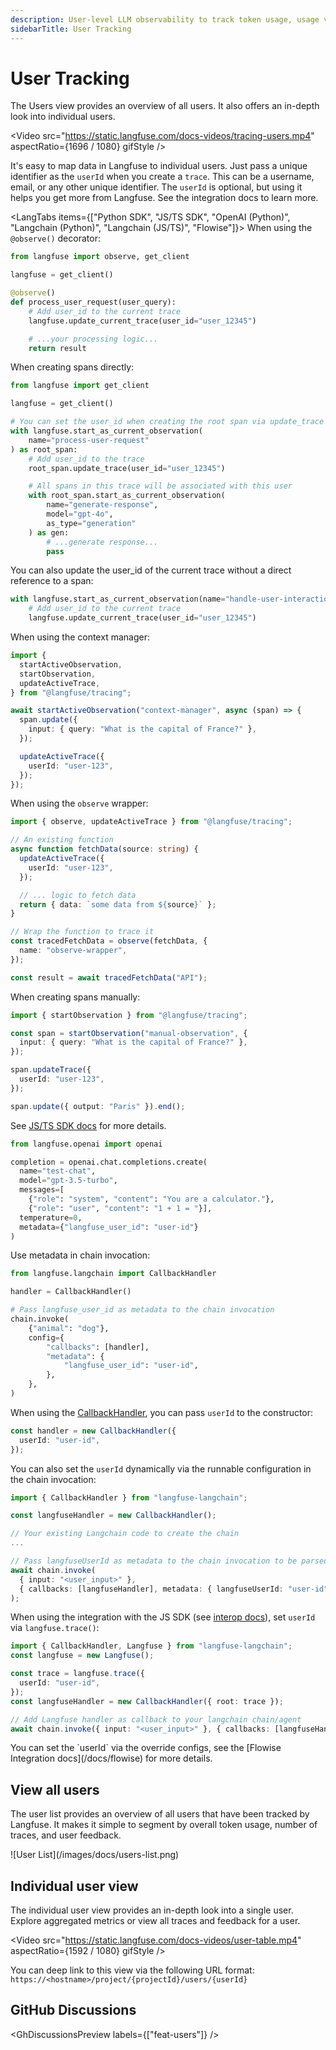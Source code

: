 ```yaml
---
description: User-level LLM observability to track token usage, usage volume and individual user feedback.
sidebarTitle: User Tracking
---
```


# User Tracking

The Users view provides an overview of all users. It also offers an in-depth look into individual users.

<Video
  src="https://static.langfuse.com/docs-videos/tracing-users.mp4"
  aspectRatio={1696 / 1080}
  gifStyle
/>

It's easy to map data in Langfuse to individual users. Just pass a unique identifier as the `userId` when you create a `trace`. This can be a username, email, or any other unique identifier. The `userId` is optional, but using it helps you get more from Langfuse. See the integration docs to learn more.

<LangTabs items={["Python SDK", "JS/TS SDK", "OpenAI (Python)", "Langchain (Python)", "Langchain (JS/TS)", "Flowise"]}>
<Tab>
When using the `@observe()` decorator:

```python
from langfuse import observe, get_client

langfuse = get_client()

@observe()
def process_user_request(user_query):
    # Add user_id to the current trace
    langfuse.update_current_trace(user_id="user_12345")

    # ...your processing logic...
    return result
```

When creating spans directly:

```python
from langfuse import get_client

langfuse = get_client()

# You can set the user_id when creating the root span via update_trace
with langfuse.start_as_current_observation(
    name="process-user-request"
) as root_span:
    # Add user_id to the trace
    root_span.update_trace(user_id="user_12345")

    # All spans in this trace will be associated with this user
    with root_span.start_as_current_observation(
        name="generate-response",
        model="gpt-4o",
        as_type="generation"
    ) as gen:
        # ...generate response...
        pass
```

You can also update the user_id of the current trace without a direct reference to a span:

```python
with langfuse.start_as_current_observation(name="handle-user-interaction"):
    # Add user_id to the current trace
    langfuse.update_current_trace(user_id="user_12345")
```

</Tab>
<Tab title="JS/TS SDK">

When using the context manager:

```ts
import {
  startActiveObservation,
  startObservation,
  updateActiveTrace,
} from "@langfuse/tracing";

await startActiveObservation("context-manager", async (span) => {
  span.update({
    input: { query: "What is the capital of France?" },
  });

  updateActiveTrace({
    userId: "user-123",
  });
});
```

When using the `observe` wrapper:

```ts
import { observe, updateActiveTrace } from "@langfuse/tracing";

// An existing function
async function fetchData(source: string) {
  updateActiveTrace({
    userId: "user-123",
  });

  // ... logic to fetch data
  return { data: `some data from ${source}` };
}

// Wrap the function to trace it
const tracedFetchData = observe(fetchData, {
  name: "observe-wrapper",
});

const result = await tracedFetchData("API");
```

When creating spans manually:

```ts
import { startObservation } from "@langfuse/tracing";

const span = startObservation("manual-observation", {
  input: { query: "What is the capital of France?" },
});

span.updateTrace({
  userId: "user-123",
});

span.update({ output: "Paris" }).end();
```

See [JS/TS SDK docs](/docs/sdk/typescript/guide) for more details.

</Tab>
<Tab>

```python
from langfuse.openai import openai

completion = openai.chat.completions.create(
  name="test-chat",
  model="gpt-3.5-turbo",
  messages=[
    {"role": "system", "content": "You are a calculator."},
    {"role": "user", "content": "1 + 1 = "}],
  temperature=0,
  metadata={"langfuse_user_id": "user-id"}
)
```

</Tab>
<Tab title="OpenAI (Python)">

Use metadata in chain invocation:

```python
from langfuse.langchain import CallbackHandler

handler = CallbackHandler()

# Pass langfuse_user_id as metadata to the chain invocation
chain.invoke(
    {"animal": "dog"},
    config={
        "callbacks": [handler],
        "metadata": {
            "langfuse_user_id": "user-id",
        },
    },
)
```

</Tab>
<Tab title="Langchain (Python)">

When using the [CallbackHandler](/integrations/frameworks/langchain), you can pass `userId` to the constructor:

```ts
const handler = new CallbackHandler({
  userId: "user-id",
});
```

You can also set the `userId` dynamically via the runnable configuration in the chain invocation:

```ts
import { CallbackHandler } from "langfuse-langchain";

const langfuseHandler = new CallbackHandler();

// Your existing Langchain code to create the chain
...

// Pass langfuseUserId as metadata to the chain invocation to be parsed as the Langfuse user_id
await chain.invoke(
  { input: "<user_input>" },
  { callbacks: [langfuseHandler], metadata: { langfuseUserId: "user-id" } }
);
```

When using the integration with the JS SDK (see [interop docs](/integrations/frameworks/langchain#interoperability)), set `userId` via `langfuse.trace()`:

```ts
import { CallbackHandler, Langfuse } from "langfuse-langchain";
const langfuse = new Langfuse();

const trace = langfuse.trace({
  userId: "user-id",
});
const langfuseHandler = new CallbackHandler({ root: trace });

// Add Langfuse handler as callback to your langchain chain/agent
await chain.invoke({ input: "<user_input>" }, { callbacks: [langfuseHandler] });
```

</Tab>

<Tab title="Flowise">
You can set the `userId` via the override configs, see the [Flowise Integration docs](/docs/flowise) for more details.

</Tab>

</LangTabs>

## View all users

The user list provides an overview of all users that have been tracked by Langfuse. It makes it simple to segment by overall token usage, number of traces, and user feedback.

<Frame border fullWidth>
  ![User List](/images/docs/users-list.png)
</Frame>

## Individual user view

The individual user view provides an in-depth look into a single user. Explore aggregated metrics or view all traces and feedback for a user.

<Video
  src="https://static.langfuse.com/docs-videos/user-table.mp4"
  aspectRatio={1592 / 1080}
  gifStyle
/>

You can deep link to this view via the following URL format: `https://<hostname>/project/{projectId}/users/{userId}`

## GitHub Discussions


<GhDiscussionsPreview labels={["feat-users"]} />
